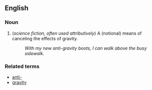 ==English==

===Noun===
# (''science fiction, often used attributively'') A (notional) means of canceling the effects of gravity.
#: ''With my new anti-gravity boots, I can walk above the busy sidewalk.''

===Related terms===
*[[anti-]]
*[[gravity]]